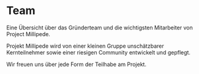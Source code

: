 # Team

<p className='description'>
  Eine Übersicht über das Gründerteam und die wichtigsten Mitarbeiter von
  Project Millipede.
</p>

Projekt Millipede wird von einer kleinen Gruppe unschätzbarer Kernteilnehmer
sowie einer riesigen Community entwickelt und gepflegt.

<TeamBoard />

Wir freuen uns über jede Form der Teilhabe am Projekt.
